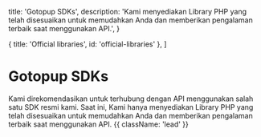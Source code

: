
  title: 'Gotopup SDKs',
  description:
    'Kami menyediakan Library PHP yang telah disesuaikan untuk memudahkan Anda dan memberikan pengalaman terbaik saat menggunakan API.',
}

  { title: 'Official libraries', id: 'official-libraries' },
]

<HeroPattern />

# Gotopup SDKs

Kami direkomendasikan untuk terhubung dengan API menggunakan salah satu SDK resmi kami. Saat ini, Kami hanya menyediakan Library PHP yang telah disesuaikan untuk memudahkan Anda dan memberikan pengalaman terbaik saat menggunakan API. {{ className: 'lead' }}

<Libraries />
